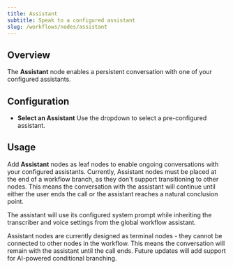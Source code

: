 ```yaml
---
title: Assistant
subtitle: Speak to a configured assistant
slug: /workflows/nodes/assistant
---
```


## Overview

The **Assistant** node enables a persistent conversation with one of your configured assistants.

## Configuration

- **Select an Assistant** Use the dropdown to select a pre-configured assistant.

## Usage

Add **Assistant** nodes as leaf nodes to enable ongoing conversations with your configured assistants. Currently, Assistant nodes must be placed at the end of a workflow branch, as they don't support transitioning to other nodes. This means the conversation with the assistant will continue until either the user ends the call or the assistant reaches a natural conclusion point.

The assistant will use its configured system prompt while inheriting the transcriber and voice settings from the global workflow assistant.

<Note>
Assistant nodes are currently designed as terminal nodes - they cannot be connected to other nodes in the workflow. This means the conversation will remain with the assistant until the call ends. Future updates will add support for AI-powered conditional branching.
</Note>